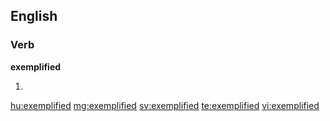 ==English==

===Verb===
'''exemplified'''

# {{past of|[[exemplify]]}}

[[hu:exemplified]]
[[mg:exemplified]]
[[sv:exemplified]]
[[te:exemplified]]
[[vi:exemplified]]